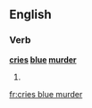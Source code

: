 ==English==

===Verb===
'''[[cries]] [[blue]] [[murder]]'''

# {{third-person singular of|cry blue murder}}

[[fr:cries blue murder]]